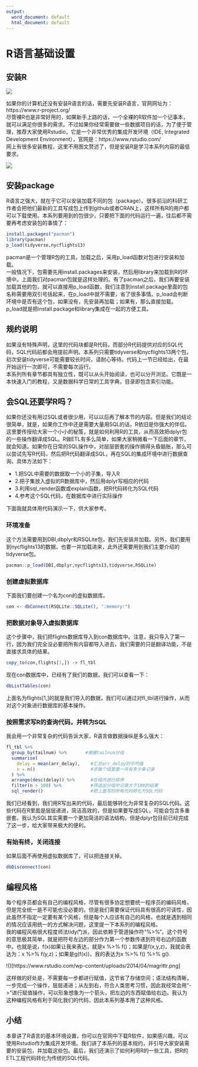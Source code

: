 ---
output:
  word_document: default
  html_document: default
---

# R语言基础设置

## 安装R
![](https://www.r-project.org/Rlogo.png)

如果你的计算机还没有安装R语言的话，需要先安装R语言，官网网址为：https://www.r-project.org/  
尽管裸R也是非常好用的，如果新手上路的话，一个全裸的R软件加一个记事本，就可以满足你很多的需求。不过如果你经常需要做一些数据项目的话，为了便于管理，推荐大家使用Rstudio，它是一个非常优秀的集成开发环境（IDE, Integrated Development Environment），官网是：https://www.rstudio.com/  
网上有很多安装教程，这里不用图文赘述了，但是安装R是学习本系列内容的最低要求。 

![](https://www.rstudio.com/wp-content/uploads/2016/09/RStudio-Logo-Blue-Gray-250.png)

## 安装package
R语言之强大，就在于它可以安装加载不同的包（package）。很多前沿的科研工作者会把他们最新的工具写成包上传到github或者CRAN上，这样所有R的用户都可以下载使用。本系列要用到的包很少，只要把下面的代码运行一遍，往后都不需要再考虑安装包的事情了：

```{r,eval=FALSE}
install.packages("pacman")
library(pacman)
p_load(tidyverse,nycflights13)
```
  
pacman是一个管理R包的工具，加载之后，采用p_load函数对包进行安装和加载。  
一般情况下，包需要先用install.packages来安装，然后用library来加载到R的环境中。上面我们对pacman包就是这样处理的。有了pacman之后，我们再要安装加载其他的包，就可以直接用p_load函数，我们注意到install.package里面的包名称需要用双引号括起来，在p_load中就不需要，省了很多事情。p_load会判断环境中是否有这个包，如果没有，先安装再加载；如果有，那么直接加载。p_load就是把install.package和library集成在一起的方便工具。

## 规约说明
如果没有特殊声明，这里的代码块都是R代码，而部分R代码提供对应的SQL代码，SQL代码前都会用<SQL>提前声明。本系列只需要tidyverse和nycflights13两个包，初次安装tidyverse可能需要较长时间，请耐心等待。代码上一节已经给出，在最开始运行一次即可，不需要每次运行。  
本系列所有章节都具有独立性，既可以从头开始阅读，也可以分开浏览。它既是一本快速入门的教程，又是数据科学日常的工具字典，目录即包含索引功能。  

## 会SQL还要学R吗？
如果你还没有用过SQL或者很少用，可以以后再了解本节的内容。但是我们的结论很简单，就是，如果你工作中还是需要大量用SQL的话，R依旧是你强大的伴侣。
这里要传授给大家一个小小的秘笈，就是如何利用R的工具，从而高效把dplyr包的一些操作翻译成SQL。R做ETL有多么简单，如果大家稍微看一下后面的章节，就会知道。如果你在日常的SQL操作中，对层层嵌套的操作搞得头昏脑胀，那么可以尝试先写R代码，然后把R代码翻译成SQL，再在SQL的集成环境中进行数据查询。具体方法如下：

- 1.把SQL中需要的数据取一个小的子集，导入R
- 2.把子集放入虚拟的R数据库中，然后用dplyr写相应的代码
- 3.利用sql_render函数或explain函数，把R代码转化为SQL代码
- 4.参考这个SQL代码，在数据库中进行实际操作

下面我就具体用代码演示一下，供大家参考。

### 环境准备
这个方法需要用到DBI,dbplyr和RSQLite包，我们先安装并加载。另外，我们要用到nycflights13的数据，也要一并加载进来，此外还需要用到我们主要介绍的tidyverse包。
```{r,message=FALSE}
pacman::p_load(DBI,dbplyr,nycflights13,tidyverse,RSQLite)
```

### 创建虚拟数据库
下面我们要创建一个名为con的虚拟数据库。
```{r}
con <- dbConnect(RSQLite::SQLite(), ":memory:")
```

### 把数据对象导入虚拟数据库
这个步骤中，我们把flights数据库导入到con数据库中。注意，我只导入了第一行，因为我们完全没必要把所有内容都导入进去，我们需要的只是翻译功能，不是直接求具体的结果。
```{r}
copy_to(con,flights[1,]) -> fl_tbl
```
  
现在con数据库中，已经有了我们的数据，我们可以查看一下：

```{r}
dbListTables(con)
```
  
上面名为flights[1,]的就是我们导入的数据，我们可以通过对fl_tbl进行操作，从而对这个对象进行数据库的基本操作。  

### 按照需求写R的查询代码，并转为SQL
我会用一个非常复杂的代码告诉大家，R语言做数据操纵是多么强大：
```{r}
fl_tbl %>%
  group_by(tailnum) %>%       #根据tailnum分组
  summarise(
    delay = mean(arr_delay),    #汇总arr_delay的平均值
    n = n()                     #求每个组里面一共有多少条记录
  ) %>% 
  arrange(desc(delay)) %>%      #在组内进行排序
  filter(n > 100) %>%           #筛选出分组中记录大于100的结果
  sql_render()                  #把上面写的所有代码转化为SQL代码 
```
  
我们已经看到，我们用R写出来的代码，最后能够转化为非常复杂的SQL代码。这些代码在R里面是层层递进，简洁高效的，但是如果要写成SQL，可能会包含多重嵌套。我认为SQL其实需要一个更加简洁的语法结构，但是dplyr包目前已经完成了这一步，给大家带来极大的便利。

### 有始有终，关闭连接
如果后面不再使用虚拟数据库了，可以把连接关掉。
```{r}
dbDisconnect(con)
```
  
## 编程风格
每个程序员都会有自己的编程风格，尽管有很多协定想要统一程序员的编码风格，但是完全统一是不可能也没必要的。但是我们需要保证代码具有很高的可读性，因此虽然不指定一定要有某个风格，但是每个人应该有自己的风格，也就是遇到相同的情况应该用统一的方式解决问题，这里提一下本系列的编程风格。  
我的编程风格很大程度师法tidy门派，因此依赖于管道操作符“%>%”。这个符号的意思极其简单，就是把符号左边的部分作为第一个参数传递到符号右边的函数中。也就是说，f(x)如果让我来表达，就是x %>% f()；如果是f(x,y,z)，我就会表达为：x %>% f(y,z)；如果是g(f(x))，我的表达为x %>% f() %>% g().

!()[https://www.rstudio.com/wp-content/uploads/2014/04/magrittr.png]

这样做的好处是，不需要每一步都进行赋值，这节省了存储空间；语法结构清晰，一步完成一个操作，层层递进；从左到右，符合人类思考习惯，因此我经常会用“->”进行赋值操作，可以形象想象为一个箭头，把左边的东西赋值给右边。我认为这种编程风格有利于简化我们的代码，因此本系列基本用了这种风格。  

## 小结
本章讲了R语言的基本环境设置，你可以在官网中下载R软件，如果感兴趣，可以使用Rstudio作为集成开发环境。我们讲了本系列的基本规约，并引导大家安装需要的安装包，并加载这些包。最后，我们还演示了如何利用R的一些工具，把R的ETL工程代码转化为传统的SQL代码。





